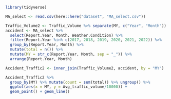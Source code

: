```r
library(tidyverse)

MA_select <- read.csv(here::here("dataset", "MA_select.csv")) 

Traffic_Volume2 <- Traffic_Volume %>% separate(MY, c("Year", "Month")) %>% mutate(MY = str_c(Year, Month, sep = "_"))
accident <- MA_select %>% 
  select(Report.Year, Month, Weather.Condition) %>% 
  filter(Report.Year %in% c(2017, 2018, 2019, 2020, 2021, 2022)) %>% 
  group_by(Report.Year, Month) %>%  
  mutate(total = n()) %>% 
  mutate(MY = str_c(Report.Year, Month, sep = "_")) %>% 
  arrange(Report.Year, Month) 

Accident_Traffic2 <- inner_join(Traffic_Volume2, accident, by = "MY") 

Accident_Traffic2 %>% 
  group_by(MY) %>% mutate(count = sum(total)) %>% ungroup() %>% 
  ggplot(aes(x = MY, y = Avg_traffic_volume/10000)) +
  geom_point() + geom_line() 

```